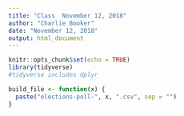 ```yaml
---
title: "Class  November 12, 2018"
author: "Charlie Booker"
date: "November 12, 2018"
output: html_document
---
```


```r
knitr::opts_chunk$set(echo = TRUE)
library(tidyverse)
#tidyverse includes dplyr
```

```r
build_file <- function(x) {
  paste("elections-poll-", x, ".csv", sep = "")
}
```

